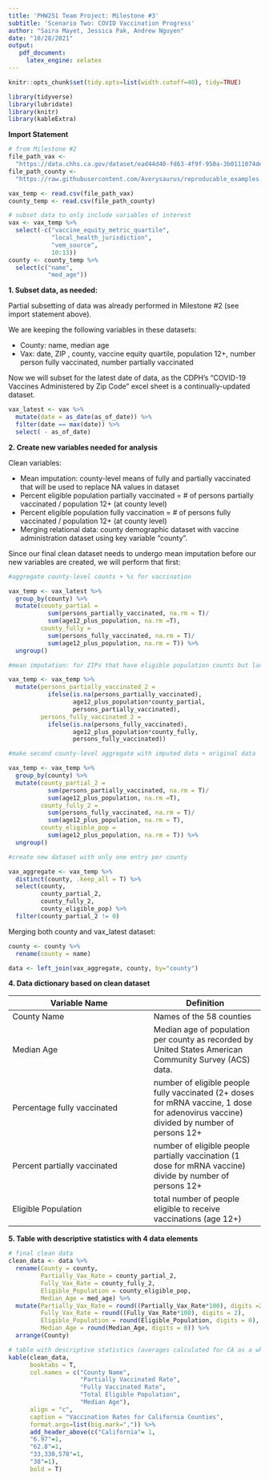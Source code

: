 ```yaml
---
title: 'PHW251 Team Project: Milestone #3'
subtitle: 'Scenario Two: COVID Vaccination Progress'
author: "Saira Mayet, Jessica Pak, Andrew Nguyen"
date: "10/28/2021"
output:
   pdf_document:
     latex_engine: xelatex
---
```


```r
knitr::opts_chunk$set(tidy.opts=list(width.cutoff=40), tidy=TRUE)

library(tidyverse)
library(lubridate)
library(knitr)
library(kableExtra)
```

**Import Statement**

```r

# from Milestone #2
file_path_vax <- 
  "https://data.chhs.ca.gov/dataset/ead44d40-fd63-4f9f-950a-3b0111074de8/resource/ec32eece-7474-4488-87f0-6e91cb577458/download/covid19vaccinesbyzipcode_test.csv"
file_path_county <- 
  "https://raw.githubusercontent.com/Averysaurus/reproducable_examples-/main/ca_county_demographics.csv"

vax_temp <- read.csv(file_path_vax)
county_temp <- read.csv(file_path_county)

# subset data to only include variables of interest
vax <- vax_temp %>% 
  select(-c("vaccine_equity_metric_quartile", 
            "local_health_jurisdiction", 
            "vem_source", 
            10:13))
county <- county_temp %>% 
  select(c("name", 
           "med_age"))
```
\newpage
**1. Subset data, as needed:**

Partial subsetting of data was already performed in Milestone #2 (see import statement above).

We are keeping the following variables in these datasets:

- County: name, median age
- Vax: date, ZIP , county, vaccine equity quartile, population 12+, number person fully vaccinated, number partially vaccinated

Now we will subset for the latest date of data, as the CDPH's "COVID-19 Vaccines Administered by Zip Code" excel sheet is a continually-updated dataset.
```r
vax_latest <- vax %>%
  mutate(date = as_date(as_of_date)) %>%
  filter(date == max(date)) %>%
  select( - as_of_date)
```


\newpage    
**2. Create new variables needed for analysis**

Clean variables:

- Mean imputation: county-level means of fully and partially vaccinated that will be used to replace NA values in dataset
- Percent eligible population partially vaccinated = # of persons partially vaccinated / population 12+ (at county level)
- Percent eligible population fully vaccination = # of persons fully vaccinated / population 12+ (at county level)
- Merging relational data: county demographic dataset with vaccine administration dataset using key variable "county". 


Since our final clean dataset needs to undergo mean imputation before our new variables are created, we will perform that first:

```r

#aggregate county-level counts + %s for vaccination

vax_temp <- vax_latest %>%
  group_by(county) %>%
  mutate(county_partial = 
           sum(persons_partially_vaccinated, na.rm = T)/
           sum(age12_plus_population, na.rm =T),
         county_fully = 
           sum(persons_fully_vaccinated, na.rm = T)/
           sum(age12_plus_population, na.rm = T)) %>%
  ungroup()

#mean imputation: for ZIPs that have eligible population counts but lack vaccination numbers

vax_temp <- vax_temp %>%
  mutate(persons_partially_vaccinated_2 = 
           ifelse(is.na(persons_partially_vaccinated), 
                  age12_plus_population*county_partial,
                  persons_partially_vaccinated),
         persons_fully_vaccinated_2 = 
           ifelse(is.na(persons_fully_vaccinated),
                  age12_plus_population*county_fully, 
                  persons_fully_vaccinated))

#make second county-level aggregate with imputed data + original data

vax_temp <- vax_temp %>%
  group_by(county) %>%
  mutate(county_partial_2 = 
           sum(persons_partially_vaccinated, na.rm = T)/
           sum(age12_plus_population, na.rm =T),
         county_fully_2 = 
           sum(persons_fully_vaccinated, na.rm = T)/
           sum(age12_plus_population, na.rm = T),
         county_eligible_pop = 
           sum(age12_plus_population, na.rm = T)) %>%
  ungroup()

#create new dataset with only one entry per county

vax_aggregate <- vax_temp %>%
  distinct(county, .keep_all = T) %>%
  select(county, 
         county_partial_2, 
         county_fully_2, 
         county_eligible_pop) %>%
  filter(county_partial_2 != 0)
```

Merging both county and vax_latest dataset:
```r
county <- county %>%
  rename(county = name)

data <- left_join(vax_aggregate, county, by="county") 
```

\newpage 
**4. Data dictionary based on clean dataset** 


**Variable Name** | **Definition** 
--------------|-----------
County Name   | Names of the 58 counties
Median Age    | Median age of population per county as recorded by United States American Community Survey (ACS) data.
Percentage fully vaccinated | number of eligible people fully vaccinated (2+ doses for mRNA vaccine, 1 dose for adenovirus vaccine) divided by number of persons 12+ 
Percent partially vaccinated | number of eligible people partially vaccination (1 dose for mRNA vaccine) divide by number of persons 12+ 
Eligible Population | total number of people eligible to receive vaccinations (age 12+)

\newpage

**5. Table with descriptive statistics with 4 data elements**

```r
# final clean data
clean_data <- data %>% 
  rename(County = county,
         Partially_Vax_Rate = county_partial_2,
         Fully_Vax_Rate = county_fully_2,
         Eligible_Population = county_eligible_pop,
         Median_Age = med_age) %>% 
  mutate(Partially_Vax_Rate = round((Partially_Vax_Rate*100), digits =2),
         Fully_Vax_Rate = round((Fully_Vax_Rate*100), digits = 2),
         Eligible_Population = round(Eligible_Population, digits = 0),
         Median_Age = round(Median_Age, digits = 0)) %>% 
  arrange(County)

# table with descriptive statistics (averages calculated for CA as a whole) and 4 data elements
kable(clean_data, 
      booktabs = T, 
      col.names = c("County Name", 
                    "Partially Vaccinated Rate", 
                    "Fully Vaccinated Rate", 
                    "Total Eligible Population", 
                    "Median Age"), 
      align = "c", 
      caption = "Vaccination Rates for California Counties",
      format.args=list(big.mark=",")) %>% 
      add_header_above(c("California"= 1,
      "6.97"=1,
      "62.8"=1,
      "33,330,578"=1,
      "38"=1),
      bold = T) 
```

